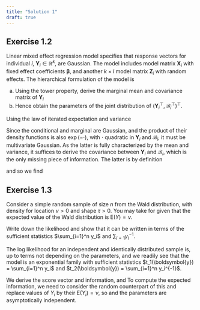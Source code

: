 ```yaml
---
title: "Solution 1"
draft: true
---
```



## Exercise 1.2

Linear mixed effect regression model specifies that response vectors for individual $i$, $\boldsymbol{Y}_i \in \mathbb{R}^k$, are Gaussian. The model includes model matrix $\mathbf{X}_i$ with fixed effect coefficients $\boldsymbol{\beta}$, and another $k\times l$ model matrix  $\mathbf{Z}_i$ with random effects. The hierarchical formulation of the model is
\begin{align*}
\boldsymbol{Y}_i \mid \mathcal{B}_i=\boldsymbol{b}_i &\sim \mathsf{Gauss}_k(\mathbf{X}_i\boldsymbol{\beta} + \mathbf{Z}_i\boldsymbol{b}_i, \sigma^2 \mathbf{I}_k) \\
\mathcal{B}_i & \sim \mathsf{Gauss}_l(\boldsymbol{0}_k, \boldsymbol{\Omega})
\end{align*}


a. Using the tower property, derive the marginal mean and covariance matrix of $\boldsymbol{Y}_i$
b. Hence obtain the parameters of the joint distribution of $(\boldsymbol{Y}_i^\top, \mathcal{B}_i^\top)^\top$.

::: {.solution}

Using the law of iterated expectation and variance

\begin{align*}
\mathsf{E}_{\boldsymbol{Y}_i}(\boldsymbol{Y}_i) & =\mathsf{E}_{\mathcal{B}_i}\left\{\mathsf{E}_{\boldsymbol{Y}_i \mid \mathcal{B}_i}(\boldsymbol{Y}_i)\right\} \\&=  \mathsf{E}_{\mathcal{B}_i}(\mathbf{X}_i\boldsymbol{\beta} + \mathbf{Z}_i\mathcal{B}_i) \\&= \mathbf{X}_i\boldsymbol{\beta}
\end{align*}

\begin{align*}
\mathsf{Va}_{\boldsymbol{Y}_i}(\boldsymbol{Y}_i) & =\mathsf{Va}_{\mathcal{B}_i}\left\{\mathsf{E}_{\boldsymbol{Y}_i \mid \mathcal{B}_i}(\boldsymbol{Y}_i)\right\} + \mathsf{E}_{\mathcal{B}_i}\left\{\mathsf{Va}_{\boldsymbol{Y}_i \mid \mathcal{B}_i}(\boldsymbol{Y}_i)\right\} \\&=  \mathsf{Va}_{\mathcal{B}_i}(\mathbf{X}_i\boldsymbol{\beta} + \mathbf{Z}_i\mathcal{B}_i) +\mathsf{E}_{\mathcal{B}_i}(\sigma^2\mathbf{I}_k) \\&= \mathbf{Z}_i\boldsymbol{\Omega}\boldsymbol{Z}_i^\top + \sigma^2\mathbf{I}_k.
\end{align*}

Since the conditional and marginal are Gaussian, and the product of their density functions is also $\exp(-\cdot)$, with $\cdot$ quadratic in $\boldsymbol{Y}_i$ and $\mathcal{B}_i$, it must be multivariate Gaussian. As the latter is fully characterized by the mean and variance, it suffices to derive the covariance between $\boldsymbol{Y}_i$ and $\mathcal{B}_i$, which is the only missing piece of information. The latter is by definition

\begin{align*}
\mathsf{Co}(\boldsymbol{Y}_i,\mathcal{B}_i) & = \mathsf{E}_{\boldsymbol{Y}_i,\mathcal{B}_i}\left[\left\{\boldsymbol{Y}_i - \mathsf{E}_{\boldsymbol{Y}_i}(\boldsymbol{Y}_i\right\}\left\{\mathcal{B}_i - \mathsf{E}_{\mathcal{B}_i}(\mathcal{B}_i)\right\}^\top\right]
\\&= \mathsf{E}_{\boldsymbol{Y}_i,\mathcal{B}_i}\{(\boldsymbol{Y}_i - \mathbf{X}_i\boldsymbol{\beta})\mathcal{B}_i^\top\}
\\&= \mathsf{E}_{\mathcal{B}_i}\left[\mathsf{E}_{\boldsymbol{Y}_i \mid \mathcal{B}_i}\{(\boldsymbol{Y}_i - \mathbf{X}_i\boldsymbol{\beta})\mathcal{B}_i^\top\}\right]
\\&= \mathbf{Z}_i\mathsf{E}_{\mathcal{B}_i}(\mathcal{B}_i\mathcal{B}_i^\top) 
\\&=\mathbf{Z}_i\boldsymbol{\Omega}
\end{align*}

and so we find
\begin{align*}
\begin{pmatrix}\boldsymbol{Y}_i \\ \mathcal{B}_i
\end{pmatrix}\sim \mathsf{Gauss}_{k+l} \left\{ \begin{pmatrix} \mathbf{X}_i \boldsymbol{\beta} \\ \boldsymbol{0}_l \end{pmatrix}, \begin{pmatrix} \mathbf{Z}_i\boldsymbol{\Omega}\boldsymbol{Z}_i^\top + \sigma^2\mathbf{I}_k & \mathbf{Z}_i\boldsymbol{\Omega} \\ \boldsymbol{\Omega}\mathbf{Z}_i^\top & \boldsymbol{\Omega}\end{pmatrix}\right\}.
\end{align*}

:::

## Exercise 1.3

Consider a simple random sample of size $n$ from the Wald distribution, with density
\begin{align*}
f(y; \nu, \lambda) = \left(\frac{\lambda}{2\pi y^{3}}\right)^{1/2} \exp\left\{ - \frac{\lambda (y-\nu)^2}{2\nu^2y}\right\}\mathrm{I}(y > 0)
\end{align*}
for location $\nu >0$ and shape $\tau>0$. You may take for given that the expected value of the Wald distribution is $\mathsf{E}(Y) = \nu$.

Write down the likelihood and show that it can be written in terms of the sufficient statistics $\sum_{i=1}^n y_i$ and $\sum_{i=1} y_i^{-1}$.

::: {.solution}

The log likelihood for an independent and identically distributed sample is, up to terms not depending on the parameters,
\begin{align*}
\ell(\nu, \lambda) \stackrel{\nu, \lambda}{\propto} \frac{n}{2} \ln(\lambda) -  \frac{\lambda}{2\nu^2} \sum_{i=1}^n y_i + \frac{n\lambda}{\nu} - \frac{\lambda}{2} \sum_{i=1}^n \frac{1}{y_i}
\end{align*}
and we readily see that the model is an exponential family with sufficient statistics $t_1(\boldsymbol{y}) = \sum_{i=1}^n y_i$ and $t_2(\boldsymbol{y}) = \sum_{i=1}^n y_i^{-1}$.

We derive the score vector and information,
\begin{align*}
U(\nu, \lambda) &= \begin{pmatrix} \frac{\partial \ell(\nu, \lambda)}{\partial \nu} \\\frac{\partial \ell(\nu, \lambda)}{\partial \lambda} \end{pmatrix}
\\&= \begin{pmatrix}
\frac{\lambda \sum_{i=1}^n y_i}{\nu^3} - \frac{n\lambda}{\nu^2} \\
\frac{n}{2\lambda} +  \frac{\sum_{i=1}^n y_i}{2\nu^2}  + \frac{n}{\nu} - \frac{\sum_{i=1}^n y_i^{-1}}{2} 
\end{pmatrix}
\end{align*}
and 
\begin{align*}
j(\nu, \lambda) &= -\begin{pmatrix} \frac{\partial^2 \ell(\nu, \lambda)}{\partial \nu^2} & \frac{\partial^2 \ell(\nu, \lambda)}{\partial \nu \partial \lambda} \\ \frac{\partial^2 \ell(\nu, \lambda)}{\partial \lambda \partial \nu } & \frac{\partial^2 \ell(\nu, \lambda)}{\partial \lambda^2} \end{pmatrix}
\\&= \begin{pmatrix}
\frac{3\lambda \sum_{i=1}^n y_i}{\nu^4} - \frac{2n\lambda}{\nu^3} & -\frac{\sum_{i=1}^n y_i}{\nu^3} + \frac{n}{\nu^2} \\
 -\frac{\sum_{i=1}^n y_i}{\nu^3} + \frac{n}{\nu^2} &\frac{n}{2\lambda^2}
\end{pmatrix}
\end{align*}
To compute the expected information, we need to consider the random counterpart of this and replace values of $Y_i$ by their $\mathsf{E}(Y_i)=\nu$, so
\begin{align*}
i(\nu, \lambda) = \begin{pmatrix}
\frac{n\lambda}{\nu^3} & 0 \\
 0 &\frac{n}{2\lambda^2}
\end{pmatrix}
\end{align*}
and the parameters are asymptotically independent.
<!--
The joint prior is of the form
\begin{align*}
p(\lambda) &\propto \lambda^{\alpha-1}\exp(-\lambda \beta) \\
p(\nu \mid \lambda) & \propto \frac{(\lambda \tau)^{1/2}}{\nu^2}\exp\left\{-\frac{\lambda\tau }{2}(\nu^{-1}-\mu)^2\right\},
\end{align*}
where the last step follows from a change of variable.
-->

:::

